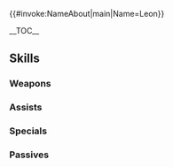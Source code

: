 {{#invoke:NameAbout|main|Name=Leon}}{{HeroPage Tabs|{{PAGENAME}}}}
{{Hero Infobox
|Name=Leon
|Title= True of Heart
|GrowthModifier= None
|WeaponType= Colorless Bow
|MoveType= Infantry
|Origin= Fire Emblem Echoes: Shadows of Valentia
|Gender= Male
|actorEN = Lucien Dodge
|actorJP=高橋孝治
|artist=ミヤジマハル
|releaseDate = July 13, 2017
|poolDate = July 28, 2017
|randomStartTime=2017-07-27T07:00:00Z
|poolRarities=3,4
|TagID=レオ
|InternalID=154
|Properties=demoted_240
|cv1=2
|cv2=200600
|description=A handsome but narcissistic Zofian archer. Adores his friend Valbar. Appears in Fire Emblem Echoes: Shadows of Valentia.
}}

__TOC__

{{Stats Page|Hero={{BASEPAGENAME}}
|Lv1HP=17|Lv1ATK=8|Lv1SPD=6|Lv1DEF=8|Lv1RES=5
|GRHP=50|GRATK=60|GRSPD=55|GRDEF=50|GRRES=25
}}

== Skills ==
===Weapons===
{{Weapons Table
|weapon1=Iron Bow
|weapon1Default=1
|weapon1Unlock=1
|weapon2=Steel Bow
|weapon2Default=3
|weapon2Unlock=2
|weapon3=Slaying Bow
|weapon3Default=4
|weapon3Unlock=3
|weapon4=Slaying Bow+
|weapon4Default=5
|weapon4Unlock=5
|weapon5=Bow of Beauty
|weapon5Default=
|weapon5Unlock=5
}}

===Assists===
{{Assists Table
}}

===Specials===
{{Specials Table
|special1=Glowing Ember
|special1Default=4
|special1Unlock=3
|special2=Ignis
|special2Default=
|special2Unlock=4
}}

===Passives===
{{Passives Table
|passiveA1=Speed +1
|passiveA2=Speed +2
|passiveA3=Speed +3
|passiveA1Unlock=1
|passiveA2Unlock=2
|passiveA3Unlock=4
|passiveB1=Guard 1
|passiveB2=Guard 2
|passiveB3=Guard 3
|passiveB1Unlock=3
|passiveB2Unlock=4
|passiveB3Unlock=5
}}

{{Heroes Navbox}}